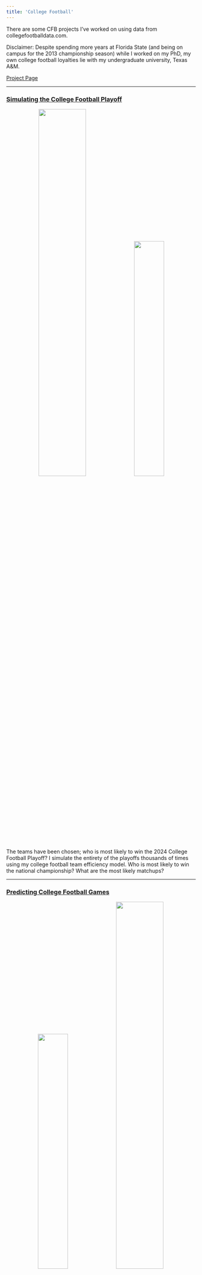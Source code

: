 ```yaml
---
title: 'College Football'
---
```


There are some CFB projects I've worked on using data from collegefootballdata.com.

Disclaimer: Despite spending more years at Florida State (and being on campus for the 2013 championship season) while I worked on my PhD, my own college football loyalties lie with my undergraduate university, Texas A&M.

[Project Page](https://phenrickson.github.io/cfb_models/)

------------------------------------------------------------------------

### [Simulating the College Football Playoff](https://phenrickson.github.io/cfb_models/simulating_postseason.html)

<center>![](images/playoff_sims_2024.png){width="50%"} ![](images/championship_sims_2024.png){width="40%"}</center>

The teams have been chosen; who is most likely to win the 2024 College Football Playoff? I simulate the entirety of the playoffs thousands of times using my college football team efficiency model. Who is most likely to win the national championship? What are the most likely matchups?


------------------------------------------------------------------------

### [Predicting College Football Games](https://phenrickson.github.io/cfb_models/predicting_games.html)

<center>![](images/cfb_predictions.png){width="40%"} ![](images/cfb_predictions_table.png){width="50%"}</center>

I use estimates of team efficiency on offense and defense and my game prediction model to simulate upcoming college football games. In addition to estimating the spread and probability of victory for the home team, I rate the expected quality/competitiveness of each game to find the most interesting matchups for the week.

### [Ranking College Football Teams](https://phenrickson.github.io/cfb_models/season_report.html)

<center>![](images/cfb_rankings.png){width="40%"} ![](images/cfb_efficiency.png){width="40%"}</center>

Who are the best college football teams right now? How have they changed during a season? I use my model of play by data to estimate opponent adjusted team efficiency after each week of the college football season. I convert these estimates into a team power score, which measures a team's expected margin of victory against an average opponent. I monitor these power scores to track how teams are faring based on their on field performance.

------------------------------------------------------------------------

### [Simulating College Football Seasons](https://phenrickson.github.io/cfb/simulations/season/2022/team_predictions.html)

<center>![](images/team_predictions_2022.png){width="40%"} ![](images/playoff_probs_2019.png){width="50%"}</center>

Which teams are most likely to win their conference? Make the playoff? Win the national championship?

#### 2022

[Bowl Predictions](https://phenrickson.github.io/cfb/simulations/postseason/2022/postseason_matchups.html)

[Team Predictions](https://phenrickson.github.io/cfb/simulations/season/2022/team_predictions.html) // [Game Predictions](https://phenrickson.github.io/cfb/simulations/season/2022/matchups.html)

Team Profile Examples

[Florida State](https://phenrickson.github.io/cfb/team_profiles/preseason/2022/Florida%20State.html) // [Wisconsin](https://phenrickson.github.io/cfb/team_profiles/preseason/2022/Wisconsin.html)

I simulate the remainder of the college football season 1000 times after every week of the regular season. These simulations come from an (adjusted) Elo model that I developed using historical game and play by data - the current iteration of the model uses historical game outcomes, team offensive and defensive efficiency metrics, and recruiting composites in order to estimate a team’s relative rating compared to other teams.

<!-- #### 2021 -->

<!-- [Team Predictions as of Week 14](https://phenrickson.github.io/cfb/simulations/season/2021/team_predictions_week_14_2021.html) // [Game Predictions as of Week 14](https://phenrickson.github.io/cfb/simulations/season/2021/matchups_14_2021.html) -->

<!-- [Team Predictions as of Week 9](https://phenrickson.github.io/cfb/simulations/season/2021/team_predictions_week_9_2021.html) // [Game Predictions as of Week 9](https://phenrickson.github.io/cfb/simulations/season/2021/matchups_9_2021.html) -->

<!-- [Team Predictions as of Week 5](https://phenrickson.github.io/cfb/simulations/season/2021/team_predictions_week_5_2021.html) // [Game Predictions as of Week 5](https://phenrickson.github.io/cfb/simulations/season/2021/matchups_5_2021.html) -->

<!-- [Team Predictions as of Week 0](https://phenrickson.github.io/cfb/simulations/season/2021/team_predictions_week_0_2021.html) // [Game Predictions as of Week 0](https://phenrickson.github.io/cfb/simulations/season/2021/matchups_0_2021.html) -->

<!-- #### 2019 -->

<!-- [Team Predictions as of Week 14](https://phenrickson.github.io/cfb/simulations/season/2019/team_predictions_week_14_2019.html) // [Game Predictions as of Week 14](https://phenrickson.github.io/cfb/simulations/season/2019/matchups_14_2019.html) -->

<!-- [Team Predictions as of Week 9](https://phenrickson.github.io/cfb/simulations/season/2019/team_predictions_week_9_2019.html) // [Game Predictions as of Week 9](https://phenrickson.github.io/cfb/simulations/season/2019/matchups_9_2019.html) -->

<!-- [Team Predictions as of Week 5](https://phenrickson.github.io/cfb/simulations/season/2019/team_predictions_week_5_2019.html) // [Game Predictions as of Week 5](https://phenrickson.github.io/cfb/simulations/season/2019/matchups_5_2019.html) -->

<!-- [Team Predictions as of Week 0](https://phenrickson.github.io/cfb/simulations/season/2019/team_predictions_week_0_2019.html) // [Game Predictions as of Week 0](https://phenrickson.github.io/cfb/simulations/season/2019/matchups_0_2019.html) -->
